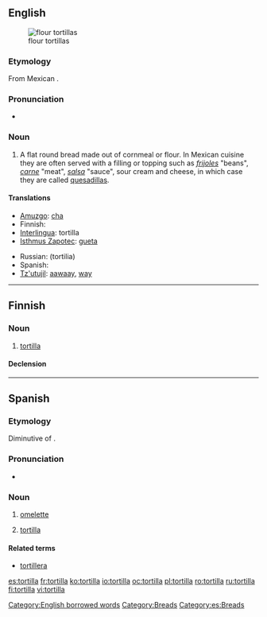{{wikipedia}}
==English==
[[Image:NCI flour tortillas.jpg|thumb|flour tortillas]]

===Etymology===
From Mexican {{etyl|es}} {{term|tortilla|lang=es}}.

===Pronunciation===
* {{a|US}} {{IPA|/ˌtɔrˈtiːjə/}}

===Noun===
{{en-noun}}

# A flat round bread made out of cornmeal or flour. In Mexican cuisine they are often served with a filling or topping such as ''[[frijoles]]'' "beans", ''[[carne]]'' "meat", ''[[salsa]]'' "sauce", sour cream and cheese, in which case they are called [[quesadilla]]s.

====Translations====
{{trans-top|a flat round bread}}
* [[Amuzgo]]: [[cha]]
* Finnish: {{t+|fi|tortilla}}
* [[Interlingua]]: tortilla
* [[Isthmus Zapotec]]: [[gueta]]
{{trans-mid}}
* Russian: {{t|ru|тортилья|m|sc=Cyrl}} (tortilia) {{f}}
* Spanish: {{t+|es|tortilla|f}}
* [[Tz'utujil]]: [[aawaay]], [[way]]
{{trans-bottom}}

[[Category:English borrowed words]]

----

==Finnish==

===Noun===
{{infl|fi|noun}}

# [[#English|tortilla]]

====Declension====
{{fi-decl-sitruuna|tortill}}

[[Category:Breads]]

----

==Spanish==

===Etymology===
Diminutive of {{term|torta}}.

===Pronunciation===
* {{IPA|/toɾˈtiʎa/|lang=es}}

===Noun===
{{es-noun-f}}

# {{context|Spain and most latin countries|lang=es}} [[omelette]]
# {{context|Mexico and central america}} [[#English|tortilla]]

====Related terms====
* [[tortillera]]

[[Category:es:Breads]]

[[es:tortilla]]
[[fr:tortilla]]
[[ko:tortilla]]
[[io:tortilla]]
[[oc:tortilla]]
[[pl:tortilla]]
[[ro:tortilla]]
[[ru:tortilla]]
[[fi:tortilla]]
[[vi:tortilla]]